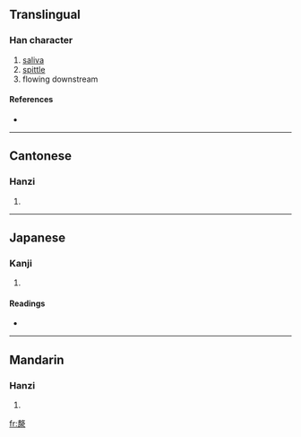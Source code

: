 ==Translingual==

===Han character===
{{Han char|rn=85|rad=水|as=11|sn=14|four=5823<sub>2</sub>|canj=十大一水 (JKME)}}

# [[saliva]]
# [[spittle]]
# flowing downstream

====References====
* {{Han ref|kx=0646.260|dkj=18160|dj=1056.060|hdz=31711.120|uh=6F26|ud=28454|bh=E5FA|bd=58874}}

----

==Cantonese==

===Hanzi===
{{yue-hanzi|jyut=|y=lei4}}

# {{defn|Cantonese}}

----

==Japanese==

===Kanji===
{{ja-kanji|grade=|rs=水11}}

# {{defn|Japanese}}

====Readings====
* {{ja-readings|on=[[ぎ]] (gi), [[らい]] (rai), [[たい]] (tai)|kun=[[ながれる]] (nagareru)}}

----

==Mandarin==

===Hanzi===
{{cmn-hanzi|pin=[[lí]] ([[li2]])|wg=li<sup>2</sup>}}

# {{defn|Mandarin}}

[[fr:漦]]